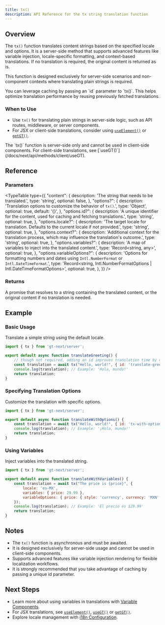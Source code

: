 ```yaml
---
title: tx()
description: API Reference for the tx string translation function
---
```


## Overview

The `tx()` function translates content strings based on the specified locale and options.
It is a server-side method that supports advanced features like variable injection, locale-specific formatting, and context-based translations.
If no translation is required, the original content is returned as is.

This function is designed exclusively for server-side scenarios and non-component contexts where translating plain strings is required.


<Callout>
    You can leverage caching by passing an `id` parameter to `tx()`.
    This helps optimize translation performance by reusing previously fetched translations.
</Callout>

### When to Use

- Use `tx()` for translating plain strings in server-side logic, such as API routes, middleware, or server components.
- For JSX or client-side translations, consider using [`useElement()`](/docs/next/api/methods/use-element) or [`getGT()`](/docs/next/api/methods/server/getGT).

<Callout>
    The `tx()` function is server-side only and cannot be used in client-side components. For client-side translations, see [`useGT()`](/docs/next/api/methods/client/useGT).
</Callout>

## Reference

### Parameters

<TypeTable
  type={{
    "content": {
        description: 'The string that needs to be translated.',
        type: 'string',
        optional: false,
    },
    "options?": {
        description: 'Translation options to customize the behavior of `tx()`.',
        type: 'Object',
        optional: true,
        default: '{}',
    },
    "options.id?": {
        description: 'A unique identifier for the content, used for caching and fetching translations.',
        type: 'string',
        optional: true,
    },
    "options.locale?": {
        description: 'The target locale for translation. Defaults to the current locale if not provided.',
        type: 'string',
        optional: true,
    },
    "options.context?": {
        description: 'Additional context for the translation process, which may influence the translation\'s outcome.',
        type: 'string',
        optional: true,
    },
    "options.variables?": {
        description: 'A map of variables to inject into the translated content.',
        type: 'Record<string, any>',
        optional: true,
    },
    "options.variableOptions?": {
        description: 'Options for formatting numbers and dates using `Intl.NumberFormat` or `Intl.DateTimeFormat`.',
        type: 'Record<string, Intl.NumberFormatOptions | Intl.DateTimeFormatOptions>',
        optional: true,
    },
  }}
/>

### Returns

A promise that resolves to a string containing the translated content, or the original content if no translation is needed.

## Example

### Basic Usage

Translate a simple string using the default locale.

```javascript title="src/components/translateGreeting.js" copy
import { tx } from 'gt-next/server';

export default async function translateGreeting() {
    // though not required, adding an id improves translation time by caching
    const translation = await tx("Hello, world!", { id: 'translate-greeting' }); // [!code highlight]
    console.log(translation); // Example: 'Hola, mundo!'
    return translation;
}
```

### Specifying Translation Options

Customize the translation with specific options.

```javascript title="src/components/translateWithOptions.js" copy
import { tx } from 'gt-next/server';

export default async function translateWithOptions() {
    const translation = await tx("Hello, world!", { id: 'tx-with-options', locale: 'es', context: 'Translate informally' });
    console.log(translation); // Example: '¡Hola, mundo!'
    return translation;
}
```

### Using Variables

Inject variables into the translated string.

```jsx title="src/components/translateWithVariables.js" copy
import { tx } from 'gt-next/server';

export default async function translateWithVariables() {
    const translation = await tx("The price is {price}", {
        locale: 'es-MX', 
        variables: { price: 29.99 },
        variableOptions: { price: { style: 'currency', currency: 'MXN' } }
    });
    console.log(translation); // Example: 'El precio es $29.99'
    return translation;
}
```

## Notes
 * The `tx()` function is asynchronous and must be awaited.
 * It is designed exclusively for server-side usage and cannot be used in client-side components.
 * Supports advanced features like variable injection rendering for flexible localization workflows.
 * It is strongly recommended that you take advantage of caching by passing a unique id parameter.

## Next Steps
 * Learn more about using variables in translations with [Variable Components](/docs/next/reference/using-variable-components).
 * For JSX translations, see [`useElement()`](/docs/next/api/methods/useElement), [`useGT()`](/docs/next/api/methods/client/useGT) or [`getGT()`](/docs/next/api/methods/server/getGT).
 * Explore locale management with [i18n Configuration](/docs/next/references/i18n-configuration).